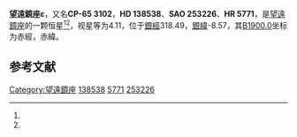 {{Starbox begin
| name = 望遠鏡座ε
}}
{{Starbox observe
| epoch = [[J2000.0|J2000.0]]
| constell = [[望遠鏡座|望遠鏡座]]<ref name=SIMBAD>{{cite web
 | url=http://simbad.u-strasbg.fr/simbad/sim-id?Ident=HR+5771
 | title=Pulsating variable Star
 | publisher=Centre de Données astronomiques de Strasbourg
 | work=SIMBAD
 | accessdate=2012-07-13
 | archive-date=2019-10-02
 | archive-url=https://web.archive.org/web/20191002021110/http://simbad.u-strasbg.fr/simbad/sim-id?Ident=HR+5771
 | dead-url=no
 }}</ref><ref name=DATA>{{cite web
 | url=http://vizier.u-strasbg.fr/viz-bin/VizieR-5?-out.add=.&-source=5050&-corr=PK=HR&-out.max=9999&HR=5771
 | title=VizieR Detailed Page
 | accessdate=2012-07-13
 | archive-date=2016-03-05
 | archive-url=https://web.archive.org/web/20160305002528/http://vizier.u-strasbg.fr/viz-bin/VizieR-5?-out.add=.&-source=5050&-corr=PK=HR&-out.max=9999&HR=5771
 | dead-url=no
 }}</ref>
| 星官 = 
| ra = {{RA|15|36|43.2}}<ref name=SIMBAD /><ref name=DATA />
| dec = {{DEC|-66|19|1}}<ref name=SIMBAD /><ref name=DATA />
| appmag_v = 4.11<ref name=SIMBAD /><ref name=DATA />
}}
{{Starbox character
| class = K1-2III<ref name=SIMBAD /><ref name=DATA />
| b-v = 1.17<ref name=SIMBAD /><ref name=DATA />
| u-b = 1.16<ref name=SIMBAD /><ref name=DATA />
| r-i = 0.4E<ref name=SIMBAD /><ref name=DATA />
| variable = 
}}
{{Starbox astrometry
| radial_v = 1.16
| prop_mo_ra = -16
| parallax = 0.038
| p_error = 
}}
{{Starbox catalog
| names =CP-65 3102，[[SAO星表|SAO]] 253226，[[HD星表|HD]] 138538，[[HR星表|HR]] 5771}}
{{Starbox reference |Simbad=HR+5771}}
{{Starbox end}}

'''望遠鏡座ε'''，又名'''CP-65 3102'''，'''HD 138538'''、'''SAO 253226'''、'''HR 5771'''，是[[望遠鏡座|望遠鏡座]]的一颗恒星<ref name=SIMBAD /><ref name=DATA />，视星等为4.11，位于[[銀道座標系|銀經]]318.49，[[銀道座標系|銀緯]]-8.57，其[[B1900.0|B1900.0]]坐标为赤經{{RA|15|27|33.9}}，赤緯{{DEC|-65|-8.57|50}}。

== 参考文献 ==
{{reflist}}

{{star-stub}}

{{望遠鏡座恒星}}
[[Category:望遠鏡座|Category:望遠鏡座]]
[[Category:HD和HDE天體|138538]]
[[Category:HR天體|5771]]
[[Category:SAO天體|253226]]